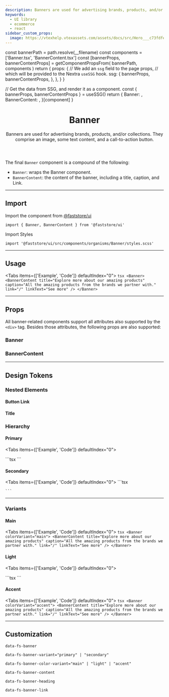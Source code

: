 ```yaml
---
description: Banners are used for advertising brands, products, and/or collections. They comprise an image, some text content, and a call-to-action button.
keywords:
  - UI library
  - ecommerce
  - react
sidebar_custom_props:
  image: https://vtexhelp.vtexassets.com/assets/docs/src/Hero___c73fdfe80ce87c2ccc4701c07e9d5398.png
---
```




  const bannerPath = path.resolve(__filename)
  const components = ['Banner.tsx', 'BannerContent.tsx']
  const [bannerProps, bannerContentProps] = getComponentPropsFrom(
    bannerPath,
    components
  )
  return {
    props: {
      // We add an `ssg` field to the page props,
      // which will be provided to the Nextra `useSSG` hook.
      ssg: {
        bannerProps,
        bannerContentProps,
      },
    },
  }
}

  // Get the data from SSG, and render it as a component.
  const { bannerProps, bannerContentProps } = useSSG()
  return {
    Banner: <PropsSection propsList={bannerProps} />,
    BannerContent: <PropsSection propsList={bannerContentProps} />,
  }[component]
}

<header>

# Banner

Banners are used for advertising brands, products, and/or collections. They comprise an image, some text content, and a call-to-action button.

</header>

The final `Banner` component is a compound of the following:

- `Banner`: wraps the Banner component.
- `BannerContent`: the content of the banner, including a title, caption, and Link.

---

## Import

Import the component from [@faststore/ui](/../components)

```tsx
import { Banner, BannerContent } from '@faststore/ui'
```

Import Styles

```tsx
import '@faststore/ui/src/components/organisms/Banner/styles.scss'
```

---

## Usage

<Tabs items={['Example', 'Code']} defaultIndex="0">
  <Tab>
    <OverviewSection>
      <Banner>
        <BannerContent
          title="Explore more about our amazing products"
          caption="All the amazing products from the brands we partner with."
          link="/"
          linkText="See more"
        />
      </Banner>
    </OverviewSection>
  </Tab>
  <Tab>
    ```tsx
    <Banner>
      <BannerContent
        title="Explore more about our amazing products"
        caption="All the amazing products from the brands we partner with."
        link="/"
        linkText="See more"
      />
    </Banner>
    ```
  </Tab>
</Tabs>

---

## Props

All banner-related components support all attributes also supported by the `<div>` tag.
Besides those attributes, the following props are also supported:

### Banner

<BannerPropsSection component="Banner" />

### BannerContent

<BannerPropsSection component="BannerContent" />

---

## Design Tokens

<TokenTable>
  <TokenRow token="--fs-banner-padding-mobile" value="var(--fs-spacing-6) 5%" />
  <TokenRow
    token="--fs-banner-padding-desktop"
    value="var(--fs-spacing-9) 15%"
  />
</TokenTable>

### Nested Elements

#### Button Link

<TokenTable>
  <TokenRow token="--fs-banner-button-link-min-width" value="11.25rem" />
  <TokenRow
    token="--fs-banner-button-link-margin-top"
    value="var(--fs-spacing-6)"
  />
</TokenTable>

#### Title

<TokenTable>
  <TokenRow token="--fs-banner-title-size" value="var(--fs-text-size-lead)" />
  <TokenRow
    token="--fs-banner-title-weight"
    value="var(--fs-text-weight-bold)"
  />
  <TokenRow token="--fs-banner-line-height" value="1.2" />
</TokenTable>

### Hierarchy

#### Primary

<Tabs items={['Example', 'Code']} defaultIndex="0">
  <Tab>
    <OverviewSection>
      <Banner variant="primary">
        <BannerContent
        title="Explore more about our amazing products"
        caption="All the amazing products from the brands we partner with."
        link="/"
        linkText="See more"
      />
      </Banner>
    </OverviewSection>

  </Tab>
  <Tab>
    ```tsx
    <Banner variant="primary">
      <BannerContent
        title="Explore more about our amazing products"
        caption="All the amazing products from the brands we partner with."
        link="/"
        linkText="See more"
      />
    </Banner>
    ```

  </Tab>
</Tabs>

<TokenTable>
  <TokenRow
    token="--fs-hero-primary-title-size"
    value="var(--fs-text-size-title-page)"
  />
</TokenTable>

#### Secondary

<Tabs items={['Example', 'Code']} defaultIndex="0">
  <Tab>
    <OverviewSection>
     <Banner variant="secondary">
      <BannerContent
        title="Explore more about our amazing products"
        caption="All the amazing products from the brands we partner with."
        link="/"
        linkText="See more"
      />
    </Banner>
    </OverviewSection>
  </Tab>
  <Tab>
    ```tsx
      <Banner variant="secondary">
        <BannerContent
          title="Explore more about our amazing products"
          caption="All the amazing products from the brands we partner with."
          link="/"
          linkText="See more"
        />
      </Banner>

    ```

  </Tab>
</Tabs>

<TokenTable>
  <TokenRow
    token="--fs-banner-secondary-title-size"
    value="var(--fs-text-size-4)"
  />
  <TokenRow
    token="--fs-banner-secondary-caption-size"
    value="var(--fs-text-size-base)"
  />
  <TokenRow
    token="--fs-banner-secondary-caption-weight"
    value="var(--fs-text-weight-regular)"
  />
  <TokenRow token="--fs-banner-secondary-caption-line-height" value="1.5" />
</TokenTable>

---

### Variants

#### Main

<Tabs items={['Example', 'Code']} defaultIndex="0">
  <Tab>
    <OverviewSection>
      <Banner colorVariant="main">
      <BannerContent
        title="Explore more about our amazing products"
        caption="All the amazing products from the brands we partner with."
        link="/"
        linkText="See more"
      />
    </Banner>
    </OverviewSection>
  </Tab>
  <Tab>
    ```tsx
    <Banner colorVariant="main">
      <BannerContent
        title="Explore more about our amazing products"
        caption="All the amazing products from the brands we partner with."
        link="/"
        linkText="See more"
      />
    </Banner>
    ```

  </Tab>
</Tabs>

<TokenTable>
  <TokenRow
    token="--fs-banner-main-bkg-color"
    value="var(--fs-color-primary-bkg)"
    isColor
  />
  <TokenRow
    token="--fs-banner-main-text-color"
    value="var(--fs-color-primary-text)"
    isColor
  />
</TokenTable>

#### Light

<Tabs items={['Example', 'Code']} defaultIndex="0">
  <Tab>
    <OverviewSection>
      <Banner colorVariant="light">
      <BannerContent
        title="Explore more about our amazing products"
        caption="All the amazing products from the brands we partner with."
        link="/"
        linkText="See more"
      />
    </Banner>
    </OverviewSection>

  </Tab>
  <Tab>
    ```tsx
    <Banner colorVariant="light">
      <BannerContent
        title="Explore more about our amazing products"
        caption="All the amazing products from the brands we partner with."
        link="/"
        linkText="See more"
      />
    </Banner>
    ```
  </Tab>
</Tabs>

<TokenTable>
  <TokenRow
    token="--fs-banner-light-bkg-color"
    value="var(--fs-color-secondary-bkg-light)"
    isColor
  />
  <TokenRow
    token="--fs-banner-light-text-color"
    value="var(--fs-color-text-display)"
    isColor
  />
</TokenTable>

#### Accent

<Tabs items={['Example', 'Code']} defaultIndex="0">
  <Tab>
    <OverviewSection>
      <Banner colorVariant="accent">
        <BannerContent
          title="Explore more about our amazing products"
          caption="All the amazing products from the brands we partner with."
          link="/"
          linkText="See more"
        />
      </Banner>
    </OverviewSection>
  </Tab>
  <Tab>
    ```tsx
    <Banner colorVariant="accent">
      <BannerContent
        title="Explore more about our amazing products"
        caption="All the amazing products from the brands we partner with."
        link="/"
        linkText="See more"
      />
    </Banner>
    ```
  </Tab>
</Tabs>

<TokenTable>
  <TokenRow
    token="--fs-banner-accent-bkg-color"
    value="var(--fs-color-highlighted-bkg)"
    isColor
  />
  <TokenRow
    token="--fs-banner-accent-text-color"
    value="var(--fs-banner-light-text-color)"
    globalValue="var(--fs-color-text-display)"
    isColor
  />
</TokenTable>

---

## Customization

`data-fs-banner`

`data-fs-banner-variant="primary" | "secondary"`

`data-fs-banner-color-variant="main" | "light" | "accent"`

`data-fs-banner-content`

`data-fs-banner-heading`

`data-fs-banner-link`
